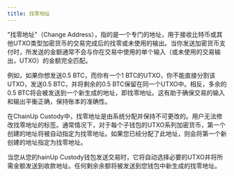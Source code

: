 ```yaml
---
title: 找零地址
---
```


"找零地址"（Change Address），指的是一个专门的地址，用于接收比特币或其他UTXO类型加密货币的交易完成后的找零或未使用的输出。当你发送加密货币支付时，所发送的金额通常不会与你在交易中使用的单个输入（或未使用的交易输出，UTXO）的金额完全匹配。

例如，如果你想发送0.5 BTC，而你有一个1 BTC的UTXO，你不能直接分割该UTXO，发送0.5 BTC，并将剩余的0.5 BTC保留在同一个UTXO中。相反，多余的0.5 BTC将会被发送到一个新生成的地址，即找零地址。这有助于确保交易的输入和输出平衡正确，保持账本的准确性。

在ChainUp Custody中，找零地址是由系统分配并保持不可更改的。用户无法修改找零地址的标签。通常情况下，对于每个子钱包的UTXO系列加密货币，第一个创建的地址将被自动指定为找零地址。如果您已经分配了此地址，则会将第一个新创建的地址指定为找零地址。

当您从您的hainUp Custody钱包发送交易时，它将自动选择必要的UTXO并将所需金额发送到收款地址。任何剩余余额将被发送到您钱包中新生成的找零地址。